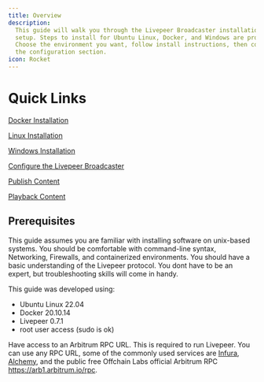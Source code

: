 ```yaml
---
title: Overview
description:
  This guide will walk you through the Livepeer Broadcaster installation and
  setup. Steps to install for Ubuntu Linux, Docker, and Windows are provided.
  Choose the environment you want, follow install instructions, then continue to
  the configuration section.
icon: Rocket
---
```


# Quick Links

[Docker Installation](/broadcasters/guides/docker-install)

[Linux Installation](/broadcasters/guides/linux-install)

[Windows Installation](/broadcasters/guides/windows-install)

[Configure the Livepeer Broadcaster](/broadcasters/guides/configure-broadcaster)

[Publish Content](/broadcasters/guides/publish-content)

[Playback Content](/broadcasters/guides/playback-content)


## Prerequisites

This guide assumes you are familiar with installing software on unix-based
systems. You should be comfortable with command-line syntax, Networking,
Firewalls, and containerized environments. You should have a basic understanding of the Livepeer protocol. You dont have to be an expert, but
troubleshooting skills will come in handy.

This guide was developed using:

- Ubuntu Linux 22.04
- Docker 20.10.14
- Livepeer 0.7.1
- root user access (sudo is ok)

Have access to an Arbitrum RPC URL. This is required to run Livepeer. You can
use any RPC URL, some of the commonly used services are
[Infura](https://www.infura.io/), [Alchemy](https://www.alchemy.com/), and the
public free Offchain Labs official Arbitrum RPC https://arb1.arbitrum.io/rpc.
